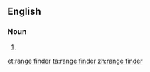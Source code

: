==English==

===Noun===
{{en-noun|sg=[[range]] [[finder]]}}

# {{alternative spelling of|[[rangefinder]]}}

[[et:range finder]]
[[ta:range finder]]
[[zh:range finder]]